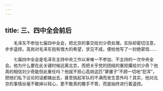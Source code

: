 ```yaml
---
---
---
```

title: 三、四中全会前后
---




　　毛泽东不参加七届四中全会，把北京的事交给刘少奇处理。实际却密切注意，步步遥控。高岗对毛泽东抱有很大的希望，求见不成，便给他写了一封绝密信……

　　七届四中全会是毛泽东主持中央工作以来唯一不参加、不主持的一次中央全会。他为什么要在此关键时候远离北京，而把关乎党的团结的重担撂给刘少奇？他真的相信刘少奇能但此重任吗？他就不担心高岗这匹“犟骡子”不顾一切地“犯浑”，把他们私下议论的话都捅出去，甚至挑起军队的不满而发生意外吗？其实，他对北京的事情丝毫不敢掉以轻心，更不敢真的撒手不管，而是始终进行着遥控。